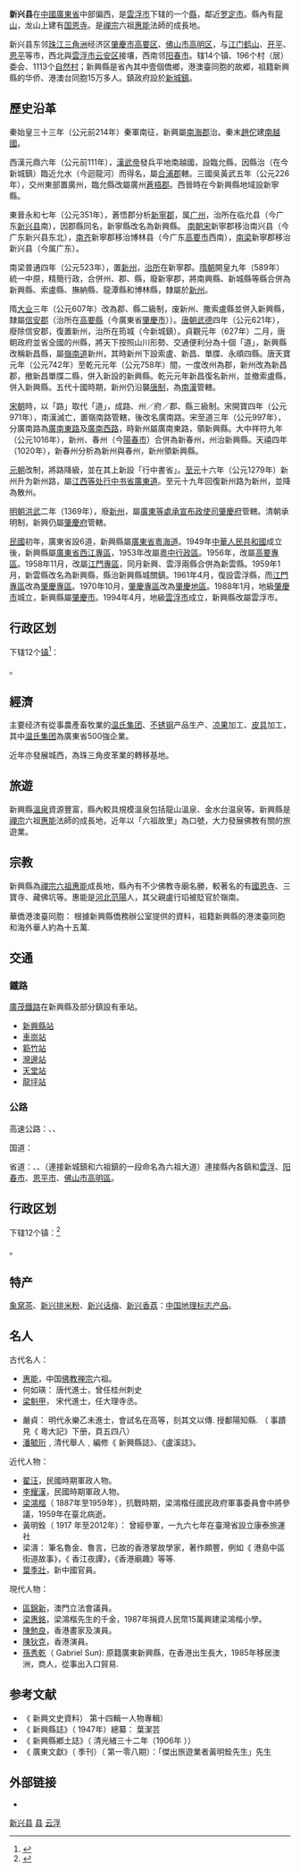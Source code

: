 {{Dablink|关于同名县份，参见：[[新兴县_(消歧义)|新兴县 (消歧义)]]。}}
{{Infobox China County
| county = 新兴县
| Photo = File:天露山越野穿越20160326 - panoramio (6).jpg
| Photoname = 新兴天露山
| map = 
| Pinyin = Xinxing Xian
| Belong = [[广东省|广东省]][[云浮市|云浮市]]
| Types = [[县|县]]
| admincode = 
| founded = 
| seat = [[新城镇|新城镇]]
| officerTitle = 
| officer = 
| officerTitle2 = 
| officer2 = 
| division = 
| town = 
| township = 
| subdistrict = 
| dialect = [[新興話|新興話]]
| post code = 527400
| phone code = 0766
| coordinate = 
| area = 1521.68
| area land = 
| area water = 
| census yr = 2017
| pop = 49.18万
| density =  
| GDP = 266.11億
| GDP_as_of = 2017
| GDPPC = 
| carlicense = 粤W
| web = www.xinxing.gov.cn/
| web_title = 广东新兴县政府门户网站
}}
{{Infobox Chinese
|s=新兴
|t=新興
|p=
|j=
|y=
|lang1=郵政式拼音
|lang1_content=Sunhing<ref>根据中华民国《1947年广东政区及邮政式广东地名一览》，大部分根据粤语标准音[[广州话|广州话]]拼写，其他部分由[[潮汕地區|潮州]]、[[客家|客家]]、[[官话|官话]]或其他方音拼写而成。</ref>
}}

'''新兴县'''在[[中國|中國]][[廣東省|廣東省]]中部偏西，是[[雲浮市|雲浮市]]下辖的一个[[縣|縣]]，鄰近[[罗定市|罗定市]]。縣內有[[龍山_(新興)|龍山]]，龙山上建有[[国恩寺|国恩寺]]。是[[禪宗|禪宗]]六祖[[惠能|惠能]]法師的成長地。

新兴县东邻[[珠江三角洲|珠江三角洲]]经济区[[肇慶市|肇慶市]][[高要区|高要区]]、[[佛山市|佛山市]][[高明区|高明区]]，与[[江门|江门]][[鹤山|鹤山]]、[[开平市|开平]]、[[恩平市|恩平]]等市，西北與[[雲浮市|雲浮市]][[云安区|云安区]]接壤，西南邻[[阳春市|阳春市]]。辖14个镇、196个村（居）委会、1113个[[自然村|自然村]]；新興縣是省內其中壹個僑鄉，港澳臺同胞的故郷，祖籍新興縣的华侨、港澳台同胞15万多人。鎮政府設於[[新城鎮_(新興縣)|新城鎮]]。

==歷史沿革==
秦始皇三十三年（公元前214年）秦軍南征，新興屬[[南海郡|南海郡]]治。秦末[[趙佗|趙佗]]建[[南越國|南越國]]。

西漢元鼎六年（公元前111年），[[漢武帝|漢武帝]]發兵平地南越國，設臨允縣，因縣治（在今新城鎮）臨近允水（今迴龍河）而得名，屬[[合浦郡|合浦郡]]轄。三國吳黃武五年（公元226年），交州東部置廣州，臨允縣改屬廣州[[蒼梧郡|蒼梧郡]]。西晉時在今新興縣地域設新寧縣。

東晉永和七年（公元351年），蒼悟郡分析[[新宁郡_(东晋)|新寧郡]]，属[[广州|广州]]，治所在临允县（今广东[[新兴县|新兴县]]南），因郡縣同名，新寧縣改名為新興縣。
[[南朝宋|南朝宋]]新寧郡移治南兴县（今广东新兴县东北），[[南齐|南齐]]新寧郡移治博林县（今广东[[高要市|高要市]]西南），[[南梁|南梁]]新寧郡移治新兴县（今属广东）。

南梁普通四年（公元523年），置[[新州_(南梁)|新州]]，[[治所|治所]]在新寧郡。[[隋朝|隋朝]]開皇九年（589年）統一中原，精簡行政，合併州、郡、縣，廢新寧郡，將南興縣、新城縣等縣合併為新興縣、索盧縣、撫納縣、龍潭縣和博林縣，隸屬於[[新州_(南梁)|新州]]。

隋[[大业_(年号)|大业]]三年（公元607年）改為郡、縣二級制，废新州、撒索盧縣並併入新興縣，隸屬[[信安郡_(隋朝)|信安郡]]（治所在[[高要縣|高要縣]]（今廣東省[[肇慶市|肇慶市]]））。[[唐朝|唐朝]][[武德|武德]]四年（公元621年），廢除信安郡，復置新州，治所在筠城（今新城鎮）。貞觀元年（627年）二月，唐朝政府並省全國的州縣，將天下按照山川形勢、交通便利分為十個「道」，新興縣改稱新昌縣，屬[[嶺南道|嶺南道]]新州，其時新州下設索盧、新昌、單牒、永順四縣。唐天寶元年（公元742年）至乾元元年（公元758年）間，一度改州為郡，新州改為新昌郡，撤新昌單牒二縣，併入新設的新興縣。乾元元年新昌復名新州，並撤索盧縣，併入新興縣。五代十國時期，新州仍沿襲[[唐朝行政区划|唐制]]，為[[南漢|南漢]]管轄。

[[宋朝|宋朝]]時，以「路」取代「道」，成路、州／府／郡、縣三級制。宋開寶四年（公元971年），南漢滅亡，置嶺南路管轄，後改名廣南路。宋至道三年（公元997年），分廣南路為[[廣南東路|廣南東路]]及[[廣南西路|廣南西路]]，時新州屬廣南東路，領新興縣。大中祥符九年（公元1016年），新州、春州（今[[陽春市|陽春市]]）合併為新春州，州治新興縣。天禧四年（1020年），新春州分析為新州與春州，新州領新興縣。

[[元朝|元朝]]改制，將路降級，並在其上新設「行中書省」。[[至元_(忽必烈)|至元]]十六年（公元1279年）新州升为新州路，屬[[江西等处行中书省|江西等处行中书省]][[广东道宣慰司|廣東道]]。至元十九年回復新州路为新州，並降為散州。

[[明朝|明朝]][[洪武|洪武]]二年（1369年），廢[[新州_(南梁)|新州]]，屬[[廣東等處承宣布政使司|廣東等處承宣布政使司]][[肇慶府|肇慶府]]管轄。清朝承明制，新興仍屬[[肇慶府|肇慶府]]管轄。

[[中華民國|民國]]初年，廣東省設6道，新興縣屬[[廣東省_(中華民國)|廣東省]][[粵海道|粵海道]]。1949年[[中華人民共和國|中華人民共和國]]成立後，新興縣屬[[廣東省|廣東省]][[西江專區|西江專區]]，1953年改屬[[粵中行政區|粵中行政區]]。1956年，改屬[[高要專區|高要專區]]。1958年11月，改屬[[江門專區|江門專區]]，同月新興、雲浮兩縣合併為新雲縣。1959年1月，新雲縣改名為新興縣，縣治新興縣城關鎮。1961年4月，復設雲浮縣，而[[江門專區|江門專區]]改為[[肇慶專區|肇慶專區]]。1970年10月，[[肇慶專區|肇慶專區]]改為[[肇慶地區|肇慶地區]]。1988年1月，地級[[肇慶市|肇慶市]]城立，新興縣屬[[肇慶市|肇慶市]]。1994年4月，地級[[雲浮市|雲浮市]]成立，新興縣改屬雲浮市。

== 行政区划 ==
{{PAGENAMEBASE}}下辖12个[[行政建制镇|镇]]<ref>{{PRC admin/ref sgc|44/53/21}}</ref>：

{{PRC admin/children|44/53/21}}。

==經濟==
主要经济有從事農產畜牧業的[[温氏集团|温氏集团]]、[[不锈钢|不锈钢]]产品生产、[[凉果|凉果]]加工、[[皮具|皮具]]加工，其中[[温氏集团|温氏集团]]為廣東省500強企業。

近年亦發展城西，為珠三角皮革業的轉移基地。 

==旅遊==
{{see also|新兴县各级文物保护单位列表}}
新興縣[[溫泉|溫泉]]資源豐富，縣內較具規模溫泉包括龍山溫泉、金水台温泉等。新興縣是[[禪宗|禪宗]]六祖[[惠能|惠能]]法師的成長地，近年以「六祖故里」為口號，大力發展佛教有關的旅遊業。

==宗教==
新興縣為[[禪宗|禪宗]][[六祖惠能|六祖惠能]]成長地，縣內有不少佛教寺廟名勝，較著名的有[[國恩寺|國恩寺]]、三寶寺、藏佛坑等。惠能是[[河北|河北]][[范陽|范陽]]人，其父親盧行瑫被貶官於嶺南。

華僑港澳臺同胞：
根據新興縣僑務辦公室提供的資料，祖籍新興縣的港澳臺同胞和海外華人約為十五萬.

==交通==
===鐵路===
[[廣茂鐵路|廣茂鐵路]]在新興縣及部分鎮設有車站。
*[[新興縣站|新興縣站]]
*[[車崗站|車崗站]]
*[[簕竹站|簕竹站]]
*[[灣邊站|灣邊站]]
*[[天堂站|天堂站]]
*[[龍坪站|龍坪站]]

===公路===
高速公路：{{中国高速公路名|G2518}}、{{China Expwy Name|S5|P=Guangdong}}、{{China Expwy Name|S14|P=Guangdong}}

国道：{{中国国道名|359}}

省道：{{中国省道名|113|P=广东}}、{{中国省道名|274|P=广东}}、{{中国省道名|276|P=广东}}（連接新城鎮和六祖鎮的一段命名為六祖大道）連接縣內各鎮和[[雲浮|雲浮]]、[[阳春市|阳春市]]、[[恩平市|恩平市]]、[[佛山市|佛山市]][[高明區|高明區]]。

==行政区划==
下辖12个镇：<ref>{{PRC admin/ref sgc|44/53/21/000/000}}</ref>

{{PRC admin/children|44/53/21/000/000}}。

==特产==
[[象窝茶|象窝茶]]、[[新兴排米粉|新兴排米粉]]、[[新兴话梅|新兴话梅]]、[[新兴香荔|新兴香荔]]：[[中国地理标志产品|中国地理标志产品]]。

==名人==
古代名人：
*[[惠能|惠能]]，中国[[佛教|佛教]][[禅宗|禅宗]]六祖。
* 何如瑛： 唐代進士，曾任桂州刺史
* [[梁魁甲|梁魁甲]]， 宋代進士，任大理寺丞。

* 嚴貞： 明代永樂乙未進士，會試名在高等，刻其文以傳. 授鄱陽知縣. （ 事蹟見《 粵大記》下册，頁五四八）
* [[潘毓珩|潘毓珩]]﹐清代舉人﹐編修《 新興縣誌》、《盧溪誌》。
近代人物：
* [[翟汪|翟汪]]，民國時期軍政人物。
* [[李耀漢|李耀漢]]，民國時期軍政人物。
* [[梁鴻楷|梁鴻楷]]（ 1887年至1959年），抗戰時期，梁鴻楷任國民政府軍事委員會中將參議，1959年在臺北病逝。
* 黃明銓（ 1917 年至2012年）： 曾經參軍，一九六七年在臺灣省設立康泰旅運社
* 梁濤： 筆名魯金、魯言，已故的香港掌故學家，著作頗豐，例如《 港島中區街道故事》，《 香江夜譚》，《香港廟趣》等等. 
* [[葉季壯|葉季壯]]，新中國官員。

現代人物：
* [[區錦新|區錦新]]，澳門立法會議員。
* [[梁惠銘|梁惠銘]]，梁鴻楷先生的千金，1987年捐資人民幣15萬興建梁鴻楷小學。
* [[陳勉良|陳勉良]]，香港畫家及演員。
* [[陳狄克|陳狄克]]，香港演員。
* [[孫秀乾|孫秀乾]]（ Gabriel Sun): 原籍廣東新興縣，在香港出生長大，1985年移居澳洲，商人，從事出入口貿易.

== 参考文献 ==
{{reflist}}
*《 新興文史資料） 第十四輯一人物專輯）
*《 新興縣誌》（ 1947年）總纂： 葉潔芸
*《 新興縣鄕土誌》（ 清光緒三十二年（1906年 ））
*《 廣東文獻》（ 季刊）（ 第一零八期）：「傑出旅遊業者黃明銓先生」先生

== 外部链接 ==
* {{Official website|http://www.xinxing.gov.cn/|name=新兴县人民政府门户网站}}

{{新兴县行政区划}}
{{云浮市行政区划}}
{{广东行政区划}}

[[Category:新兴县|]]
[[Category:云浮区县市|县]]
[[Category:广东省县份|云浮]]